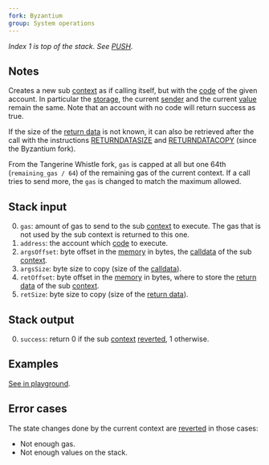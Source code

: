 ```yaml
---
fork: Byzantium
group: System operations
---
```


*Index 1 is top of the stack. See [PUSH](/#60).*

## Notes

Creates a new sub [context](/about) as if calling itself, but with the [code](/about) of the given account. In particular the [storage](/about), the current [sender](/#33) and the current [value](/#34) remain the same. Note that an account with no code will return success as true.

If the size of the [return data](/about) is not known, it can also be retrieved after the call with the instructions [RETURNDATASIZE](/#3D) and [RETURNDATACOPY](/#3E) (since the Byzantium fork).

From the Tangerine Whistle fork, `gas` is capped at all but one 64th (`remaining_gas / 64`) of the remaining gas of the current context. If a call tries to send more, the `gas` is changed to match the maximum allowed.

## Stack input

0. `gas`: amount of gas to send to the sub [context](/about) to execute. The gas that is not used by the sub context is returned to this one.
1. `address`: the account which [code](/about) to execute.
2. `argsOffset`: byte offset in the [memory](/about) in bytes, the [calldata](/about) of the sub [context](/about).
3. `argsSize`: byte size to copy (size of the [calldata](/about)).
4. `retOffset`: byte offset in the [memory](/about) in bytes, where to store the [return data](/about) of the sub [context](/about).
5. `retSize`: byte size to copy (size of the [return data](/about)).

## Stack output

0. `success`: return 0 if the sub [context](/about) [reverted](/#FD), 1 otherwise.

## Examples

[See in playground](/?unit=Wei&codeType=Mnemonic&code='kCreatXa%20VqthaqcreateNaWexceptioWif%20Zofjisd_17dx67Y054Y757FE5BY052Y86018F3QMSTORE~17~15QCREATzm0bbbJ5vyykSeqZiWthXcurrenqVt~1QSSTORz'%3Am1bb~32J6v'~_1%20zEyykCall%20withjK0%20y%5Cnv_2dxFFFFyDELEGATECALLqt%20m%3Dd%2C%20returnNk%2F%2F%20j%20storagXd%200b~0_yPUSHZfirsqKY600Xe%20Wn%20VcontracQbyNs%20KsloqJQDUP%01JKNQVWXYZ_bdjkmqvyz~_).

## Error cases

The state changes done by the current context are [reverted](#FD) in those cases:
- Not enough gas.
- Not enough values on the stack.
